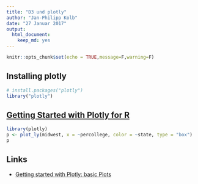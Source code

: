 ```yaml
---
title: "D3 und plotly"
author: "Jan-Philipp Kolb"
date: "27 Januar 2017"
output: 
  html_document: 
    keep_md: yes
---
```


```r
knitr::opts_chunk$set(echo = TRUE,message=F,warning=F)
```

## Installing plotly

```r
# install.packages("plotly")
library("plotly")
```


## [Getting Started with Plotly for R ](https://plot.ly/r/getting-started/)

```r
library(plotly)
p <- plot_ly(midwest, x = ~percollege, color = ~state, type = "box")
p
```


## Links

- [Getting started with Plotly: basic Plots](https://www.r-bloggers.com/getting-started-with-plotly-basic-plots/)

